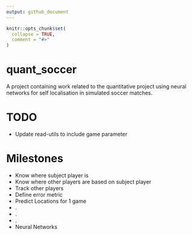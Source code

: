 ```yaml
---
output: github_document
---
```


<!-- README.md is generated from README.Rmd. Please edit that file -->

```r
knitr::opts_chunk$set(
  collapse = TRUE,
  comment = "#>"
)
```
# quant_soccer

A project containing work related to the quantitative project using neural networks for self localisation in simulated soccer matches. 

# TODO
* Update read-utils to include game parameter

# Milestones
* Know where subject player is
* Know where other players are based on subject player
* Track other players
* Define error metric
* Predict Locations for 1 game
* . 
* .
* . 
* Neural Networks


